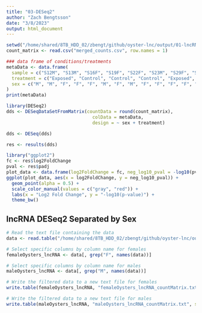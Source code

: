 ```yaml
---
title: "03-DESeq2"
author: "Zach Bengtsson"
date: "3/8/2023"
output: html_document
---
```


```r
setwd("/home/shared/8TB_HDD_02/zbengt/github/oyster-lnc/output/01-lncRNA-kallisto")
count_matrix <- read.csv("merged_counts.csv", row.names = 1)
```

```r
### data frame of conditions/treatments
metaData <- data.frame(
  sample = c("S12M", "S13M", "S16F", "S19F", "S22F", "S23M", "S29F", "S31M", "S35F", "S36F", "S39F", "S3F", "S41F", "S44F", "S48M", "S50F", "S52F", "S53F", "S54F", "S59M", "S64M", "S6M", "S76F", "S77F", "S7M", "S9M"),
  treatment = c("Exposed", "Control", "Control", "Control", "Exposed", "Exposed", "Exposed", "Exposed", "Exposed", "Exposed", "Control", "Exposed", "Exposed", "Control", "Exposed", "Exposed", "Control", "Control", "Control", "Exposed", "Control", "Control", "Control", "Exposed", "Control", "Exposed"),
  sex = c("M", "M", "F", "F", "F", "M", "F", "M", "F", "F", "F", "F", "F", "F", "M", "F", "F", "F", "F", "M", "M", "M", "F", "F", "M", "M")
)
print(metaData)
```

```r
library(DESeq2)
dds <- DESeqDataSetFromMatrix(countData = round(count_matrix),
                                colData = metaData,
                                design = ~ sex + treatment)
```
```r
dds <- DESeq(dds)
```
```r
res <- results(dds)
```

```r
library("ggplot2")
fc <- res$log2FoldChange
pval <- res$padj
plot_data <- data.frame(log2FoldChange = fc, neg_log10_pval = -log10(pval))
ggplot(plot_data, aes(x = log2FoldChange, y = neg_log10_pval)) +
  geom_point(alpha = 0.5) +
  scale_color_manual(values = c("gray", "red")) +
  labs(x = "Log2 Fold Change", y = "-log10(p-value)") +
  theme_bw()


```

## lncRNA DESeq2 Separated by Sex
```r
# Read the text file containing the data
data <- read.table("/home/shared/8TB_HDD_02/zbengt/github/oyster-lnc/output/02-kallisto-merge/merged_counts.txt", header = TRUE, sep = "\t")

# Select specific columns by column name for females
femaleOysters_lncRNA <- data[, grep("F", names(data))]

# Select specific columns by column name for males
maleOysters_lncRNA <- data[, grep("M", names(data))]

# Write the filtered data to a new text file for females
write.table(femaleOysters_lncRNA, "femaleOysters_lncRNA_countMatrix.txt", sep = "\t", quote = FALSE, row.names = FALSE)

# Write the filtered data to a new text file for males
write.table(maleOysters_lncRNA, "maleOysters_lncRNA_countMatrix.txt", sep = "\t", quote = FALSE, row.names = FALSE)
```
